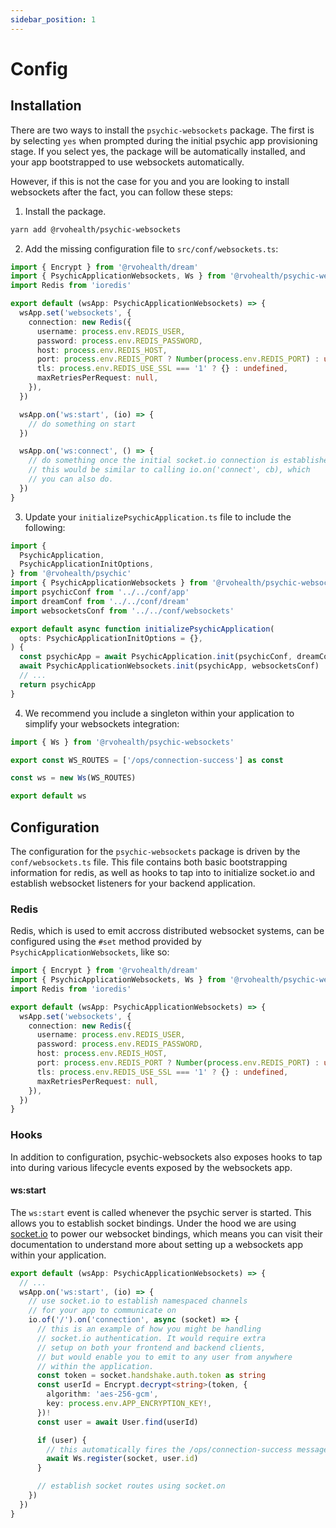 ```yaml
---
sidebar_position: 1
---
```


# Config

## Installation

There are two ways to install the `psychic-websockets` package. The first is by selecting `yes` when prompted during the initial psychic app provisioning stage. If you select yes, the package will be automatically installed, and your app bootstrapped to use websockets automatically.

However, if this is not the case for you and you are looking to install websockets after the fact, you can follow these steps:

1. Install the package.

```bash
yarn add @rvohealth/psychic-websockets
```

2. Add the missing configuration file to `src/conf/websockets.ts`:

```ts
import { Encrypt } from '@rvohealth/dream'
import { PsychicApplicationWebsockets, Ws } from '@rvohealth/psychic-websockets'
import Redis from 'ioredis'

export default (wsApp: PsychicApplicationWebsockets) => {
  wsApp.set('websockets', {
    connection: new Redis({
      username: process.env.REDIS_USER,
      password: process.env.REDIS_PASSWORD,
      host: process.env.REDIS_HOST,
      port: process.env.REDIS_PORT ? Number(process.env.REDIS_PORT) : undefined,
      tls: process.env.REDIS_USE_SSL === '1' ? {} : undefined,
      maxRetriesPerRequest: null,
    }),
  })

  wsApp.on('ws:start', (io) => {
    // do something on start
  })

  wsApp.on('ws:connect', () => {
    // do something once the initial socket.io connection is established.
    // this would be similar to calling io.on('connect', cb), which
    // you can also do.
  })
}
```

3. Update your `initializePsychicApplication.ts` file to include the following:

```ts
import {
  PsychicApplication,
  PsychicApplicationInitOptions,
} from '@rvohealth/psychic'
import { PsychicApplicationWebsockets } from '@rvohealth/psychic-websockets'
import psychicConf from '../../conf/app'
import dreamConf from '../../conf/dream'
import websocketsConf from '../../conf/websockets'

export default async function initializePsychicApplication(
  opts: PsychicApplicationInitOptions = {},
) {
  const psychicApp = await PsychicApplication.init(psychicConf, dreamConf, opts)
  await PsychicApplicationWebsockets.init(psychicApp, websocketsConf)
  // ...
  return psychicApp
}
```

4. We recommend you include a singleton within your application to simplify your websockets integration:

```ts
import { Ws } from '@rvohealth/psychic-websockets'

export const WS_ROUTES = ['/ops/connection-success'] as const

const ws = new Ws(WS_ROUTES)

export default ws
```

## Configuration

The configuration for the `psychic-websockets` package is driven by the `conf/websockets.ts` file. This file contains both basic bootstrapping information for redis, as well as hooks to tap into to initialize socket.io and establish websocket listeners for your backend application.

### Redis

Redis, which is used to emit accross distributed websocket systems, can be configured using the `#set` method provided by `PsychicApplicationWebsockets`, like so:

```ts
import { Encrypt } from '@rvohealth/dream'
import { PsychicApplicationWebsockets, Ws } from '@rvohealth/psychic-websockets'
import Redis from 'ioredis'

export default (wsApp: PsychicApplicationWebsockets) => {
  wsApp.set('websockets', {
    connection: new Redis({
      username: process.env.REDIS_USER,
      password: process.env.REDIS_PASSWORD,
      host: process.env.REDIS_HOST,
      port: process.env.REDIS_PORT ? Number(process.env.REDIS_PORT) : undefined,
      tls: process.env.REDIS_USE_SSL === '1' ? {} : undefined,
      maxRetriesPerRequest: null,
    }),
  })
}
```

### Hooks

In addition to configuration, psychic-websockets also exposes hooks to tap into during various lifecycle events exposed by the websockets app.

#### ws:start

The `ws:start` event is called whenever the psychic server is started. This allows you to establish socket bindings. Under the hood we are using [socket.io](https://socket.io) to power our websocket bindings, which means you can visit their documentation to understand more about setting up a websockets app within your application.

```ts
export default (wsApp: PsychicApplicationWebsockets) => {
  // ...
  wsApp.on('ws:start', (io) => {
    // use socket.io to establish namespaced channels
    // for your app to communicate on
    io.of('/').on('connection', async (socket) => {
      // this is an example of how you might be handling
      // socket.io authentication. It would require extra
      // setup on both your frontend and backend clients,
      // but would enable you to emit to any user from anywhere
      // within the application.
      const token = socket.handshake.auth.token as string
      const userId = Encrypt.decrypt<string>(token, {
        algorithm: 'aes-256-gcm',
        key: process.env.APP_ENCRYPTION_KEY!,
      })!
      const user = await User.find(userId)

      if (user) {
        // this automatically fires the /ops/connection-success message
        await Ws.register(socket, user.id)
      }

      // establish socket routes using socket.on
    })
  })
}
```
